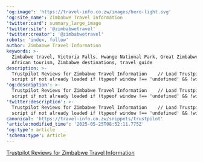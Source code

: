 ```yaml
---
'og:image': 'https://travel-info.co.zw/images/hero-light.svg'
'og:site_name': Zimbabwe Travel Information
'twitter:card': summary_large_image
'twitter:site': '@zimbabwetravel'
'twitter:creator': '@zimbabwetravel'
robots: 'index, follow'
author: Zimbabwe Travel Information
keywords: >-
  Zimbabwe travel, Victoria Falls, Hwange National Park, Great Zimbabwe, safari,
  African tourism, Zimbabwe destinations, travel guide
description: >-
  Trustpilot Reviews for Zimbabwe Travel Information    // Load Trustpilot
  script if not already loaded if (typeof window !== 'undefined' && !window.
'og:description': >-
  Trustpilot Reviews for Zimbabwe Travel Information    // Load Trustpilot
  script if not already loaded if (typeof window !== 'undefined' && !window.
'twitter:description': >-
  Trustpilot Reviews for Zimbabwe Travel Information    // Load Trustpilot
  script if not already loaded if (typeof window !== 'undefined' && !window.
canonical: 'https://travel-info.co.zw/snippets/trustpilot'
'article:modified_time': '2025-05-25T08:52:11.775Z'
'og:type': article
'schema:type': Article
---
```

<!-- TrustBox widget - Review Collector for Zimbabwe Travel Information -->
<div class="trustpilot-widget" 
     data-locale="en-US" 
     data-template-id="56278e9abfbbba0bdcd568bc" 
     data-businessunit-id="67f9200dd68b154e79a25462" 
     data-style-height="52px" 
     data-style-width="100%">
  <a href="https://www.trustpilot.com/review/travel-info.co.zw" target="_blank" rel="noopener">
    Trustpilot Reviews for Zimbabwe Travel Information
  </a>
</div>
<!-- End TrustBox widget -->

<script>
// Load Trustpilot script if not already loaded
if (typeof window !== 'undefined' && !window.trustpilotLoaded) {
  const script = document.createElement('script');
  script.src = '//widget.trustpilot.com/bootstrap/v5/tp.widget.bootstrap.min.js';
  script.async = true;
  script.onload = function() {
    window.trustpilotLoaded = true;
    // Initialize all Trustpilot widgets on the page
    if (window.Trustpilot) {
      window.Trustpilot.loadFromElement(document.querySelectorAll('.trustpilot-widget'));
    }
  };
  document.head.appendChild(script);
} else if (typeof window !== 'undefined' && window.Trustpilot) {
  // If script is already loaded, reinitialize widgets
  window.Trustpilot.loadFromElement(document.querySelectorAll('.trustpilot-widget'));
}
</script>
